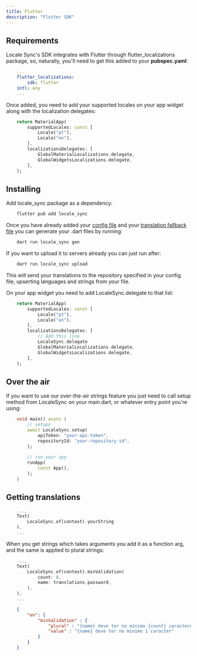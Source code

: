 ```yaml
---
title: Flutter
description: "Flutter SDK"
---
```


## Requirements

Locale Sync's SDK integrates with Flutter through flutter_localizations package, so, naturally, you'll need to get this added to your **pubspec.yaml**:

```yaml pubspec.yaml
    ...
    flutter_localizations:
        sdk: flutter
    intl: any
    ...
```

Once added, you need to add your supported locales on your app widget along with the localization delegates:

```dart lib/app.dart
    return MaterialApp(
        supportedLocales: const [
            Locale("pt"),
            Locale("en"),
        ],
        localizationsDelegates: [
            GlobalMaterialLocalizations.delegate,
            GlobalWidgetsLocalizations.delegate,
        ],
    );
```

## Installing

Add locale_sync package as a dependency:

```bash
    flutter pub add locale_sync
```

Once you have already added your <a href="/config/config-file">config file</a> and your <a href="/config/translation-fallback">translation fallback file</a> you can generate your .dart files by running:

```bash
    dart run locale_sync gen
```

If you want to upload it to servers already you can just run after:

```bash
    dart run locale_sync upload
```

This will send your translations to the repository specified in your config file, upserting languages and strings from your file.

On your app widget you need to add LocaleSync.delegate to that list:

```dart lib/app.dart
    return MaterialApp(
        supportedLocales: const [
            Locale("pt"),
            Locale("en"),
        ],
        localizationsDelegates: [
            // Add this line
            LocaleSync.delegate
            GlobalMaterialLocalizations.delegate,
            GlobalWidgetsLocalizations.delegate,
        ],
    );
```

## Over the air

If you want to use our over-the-air strings feature you just need to call setup method from LocaleSync on your main.dart, or whatever entry point you're using:

```dart main.dart
    void main() async {
        // setups
        await LocaleSync.setup(
            apiToken: "your-api-token",
            repositoryId: "your-repository-id",
        );
        
        // run your app
        runApp(
            const App(),
        );
    }
```


## Getting translations

```dart lib/screens/my_screen.dart
    ...,
    Text(
        LocaleSync.of(context).yourString
    ),
    ...
```

When you get strings which takes arguments you add it as a function arg, and the same is applied to plural strings:

```dart lib/screens/my_screen.dart
    ...,
    Text(
        LocaleSync.of(context).minValidation(
            count: 8,
            name: translations.password,
        ),
    ),
    ...
```

```json lib/translations/fallback_translation.json
    {
        "en": {
            "minValidation" : {
                "plural" : "{name} deve ter no mínimo {count} caracteres",
                "value" : "{name} deve ter no mínimo 1 caracter"
            }
        }
    }
```